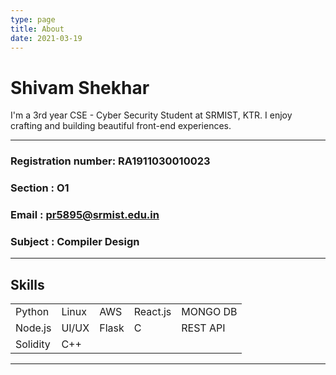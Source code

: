 ```yaml
---
type: page
title: About
date: 2021-03-19
---
```


# Shivam Shekhar

I'm a 3rd year CSE - Cyber Security Student at SRMIST, KTR. I enjoy crafting and building beautiful front-end experiences.

---

### Registration number: RA1911030010023

### Section : O1

### Email : pr5895@srmist.edu.in

### Subject : Compiler Design

---

## Skills

|          |       |       |          |          |
| -------- | ----- | ----- | -------- | -------- |
| Python   | Linux | AWS   | React.js | MONGO DB |
| Node.js  | UI/UX | Flask | C        | REST API |
| Solidity | C++   |       |          |          |

---
